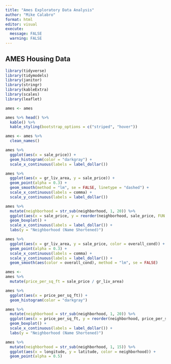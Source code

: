 ```yaml
---
title: "Ames Exploratory Data Analysis"
author: "Mike Calabro"
format: html
editor: visual
execute:
  message: FALSE
  warning: FALSE
---
```


## AMES Housing Data

```r
library(tidyverse)
library(tidymodels)
library(janitor)
library(stringr)
library(kableExtra)
library(scales)
library(leaflet)

ames <- ames

ames %>% head() %>% 
  kable() %>%
  kable_styling(bootstrap_options = c("striped", "hover"))
```

```r
ames <- ames %>%
  clean_names()

ames %>%
  ggplot(aes(x = sale_price)) +
  geom_histogram(color = "darkgray") +
  scale_x_continuous(labels = label_dollar())
```

```r
ames %>%
  ggplot(aes(x = gr_liv_area, y = sale_price)) +
  geom_point(alpha = 0.3) +
  geom_smooth(method = "lm", se = FALSE, linetype = "dashed") +
  scale_x_continuous(labels = comma) +
  scale_y_continuous(labels = label_dollar())
```

```r
ames %>%
  mutate(neighborhood = str_sub(neighborhood, 1, 20)) %>%
  ggplot(aes(x = sale_price, y = reorder(neighborhood, sale_price, FUN = median))) +
  geom_boxplot() +
  scale_x_continuous(labels = label_dollar()) +
  labs(y = "Neighborhood (Name Shortened)")
```

```r
ames %>%
  ggplot(aes(x = gr_liv_area, y = sale_price, color = overall_cond)) +
  geom_point(alpha = 0.3) +
  scale_x_continuous(labels = comma) +
  scale_y_continuous(labels = label_dollar()) +
  geom_smooth(aes(color = overall_cond), method = "lm", se = FALSE)
```

```r
ames <- 
ames %>%
  mutate(price_per_sq_ft = sale_price / gr_liv_area)

ames %>%
  ggplot(aes(x = price_per_sq_ft)) +
  geom_histogram(color = "darkgray")
```

```r
ames %>%
  mutate(neighborhood = str_sub(neighborhood, 1, 20)) %>%
  ggplot(aes(x = price_per_sq_ft, y = reorder(neighborhood, price_per_sq_ft, FUN = median))) +
  geom_boxplot() +
  scale_x_continuous(labels = label_dollar()) +
  labs(y = "Neighborhood (Name Shortened)")

```

```r
ames %>%
  mutate(neighborhood = str_sub(neighborhood, 1, 15)) %>%
  ggplot(aes(x = longitude, y = latitude, color = neighborhood)) +
  geom_point(alpha = 0.5)
```
